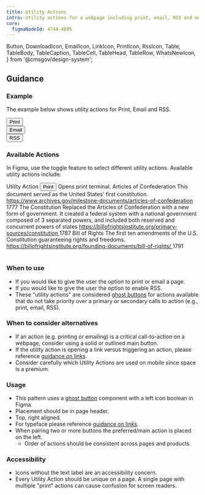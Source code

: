 ```yaml
---
title: Utility Actions
intro: Utility actions for a webpage including print, email, RSS and more.
core:
  figmaNodeId: 4744-4695
---
```


  Button,
  DownloadIcon,
  EmailIcon,
  LinkIcon,
  PrintIcon,
  RssIcon,
  Table,
  TableBody,
  TableCaption,
  TableCell,
  TableHead,
  TableRow,
  WhatsNewIcon,
} from '@cmsgov/design-system';

## Guidance

### Example

The example below shows utility actions for Print, Email and RSS.

<EmbeddedExample>
  <div className="ds-l-row ds-u-justify-content--end">
    <div className="ds-l-col--2">
      <Button variation="ghost" size="small">
        <PrintIcon className="ds-u-margin-right--1" />
        Print
      </Button>
    </div>
    <div className="ds-l-col--2">
      <Button variation="ghost" size="small">
        <EmailIcon className="ds-u-margin-right--1" />
        Email
      </Button>
    </div>
    <div className="ds-l-col--2">
      <Button variation="ghost" size="small">
        <RssIcon className="ds-u-margin-right--1" />
        RSS
      </Button>
    </div>
  </div>
</EmbeddedExample>

### Available Actions

In Figma, use the toggle feature to select different utility actions. Available utility actions include:

<Table>
  <TableHead>
    <TableRow>
      <TableCell key="utility" id="utility">
        Utility
      </TableCell>
      <TableCell key="action" id="action">
        Action
      </TableCell>
    </TableRow>
  </TableHead>
  <TableBody>
    <TableRow key="Print">
      <TableCell key="Print Icon" headers="printIcon" stackedTitle="Print Icon">
        <Button variation="ghost" size="small">
          <PrintIcon className="ds-u-margin-right--1" />
          Print
        </Button>
      </TableCell>
      <TableCell key="Print action description." headers="description" stackedTitle="Description">
        Opens print terminal.
      </TableCell>
    </TableRow>
    <TableRow key="Articles of Confederation">
      <TableCell
        key="Document title-Articles of Confederation"
        headers="documentTitle"
        stackedTitle="Document title"
      >
        Articles of Confederation
      </TableCell>
      <TableCell
        key="Description-This document served as the United Statesʼ first constitution."
        headers="description"
        stackedTitle="Description"
      >
        This document served as the United Statesʼ first constitution.
      </TableCell>
      <TableCell key="Links-[object Object]" headers="links" stackedTitle="Links">
        <a href="https://www.archives.gov/milestone-documents/articles-of-confederation">
          https://www.archives.gov/milestone-documents/articles-of-confederation
        </a>
      </TableCell>
      <TableCell key="Year-1777" headers="year" stackedTitle="Year">
        1777
      </TableCell>
    </TableRow>
    <TableRow key="The Constitution">
      <TableCell
        key="Document title-The Constitution"
        headers="documentTitle"
        stackedTitle="Document title"
      >
        The Constitution
      </TableCell>
      <TableCell
        key="Description-Replaced the Articles of Confederation with a new form of government. It created a federal system with a national government composed of 3 separated powers, and included both reserved and concurrent powers of states"
        headers="description"
        stackedTitle="Description"
      >
        Replaced the Articles of Confederation with a new form of government. It created a federal
        system with a national government composed of 3 separated powers, and included both reserved
        and concurrent powers of states
      </TableCell>
      <TableCell key="Links-[object Object]" headers="links" stackedTitle="Links">
        <a href="https://billofrightsinstitute.org/primary-sources/constitution">
          https://billofrightsinstitute.org/primary-sources/constitution
        </a>
      </TableCell>
      <TableCell key="Year-1787" headers="year" stackedTitle="Year">
        1787
      </TableCell>
    </TableRow>
    <TableRow key="Bill of Rights">
      <TableCell
        key="Document title-Bill of Rights"
        headers="documentTitle"
        stackedTitle="Document title"
      >
        Bill of Rights
      </TableCell>
      <TableCell
        key="Description-The first ten amendments of the U.S. Constitution guaranteeing rights and freedoms."
        headers="description"
        stackedTitle="Description"
      >
        The first ten amendments of the U.S. Constitution guaranteeing rights and freedoms.
      </TableCell>
      <TableCell key="Links-[object Object]" headers="links" stackedTitle="Links">
        <a href="https://billofrightsinstitute.org/founding-documents/bill-of-rights/">
          https://billofrightsinstitute.org/founding-documents/bill-of-rights/
        </a>
      </TableCell>
      <TableCell key="Year-1791" headers="year" stackedTitle="Year">
        1791
      </TableCell>
    </TableRow>
  </TableBody>
</Table>

### When to use

- If you would like to give the user the option to print or email a page.
- If you would like to give the user the option to enable RSS.
- These "utility actions" are considered [ghost buttons](/components/button/#ghost-button) for actions available that do not take priority over a primary or secondary calls to action (e.g., print, email, RSS).

### When to consider alternatives

- If an action (e.g. printing or emailing) is a critical call-to-action on a webpage, consider using a solid or outlined main button.
- If the utility action is opening a link versus triggering an action, please reference [guidance on links](/foundation/typography/links).
- Consider carefully which Utility Actions are used on mobile since space is a premium.

### Usage

- This pattern uses a [ghost button](/components/button/#ghost-button) component with a left icon boolean in Figma.
- Placement should be in page header.
- Top, right aligned.
- For typeface please reference [guidance on links](/foundation/typography/links).
- When pairing two or more buttons the preferred/main action is placed on the left.
  - Order of actions should be consistent across pages and products.

### Accessibility

- Icons without the text label are an accessibility concern.
- Every Utility Action should be unique on a page. A single page with multiple "print" actions can cause confusion for screen readers.
